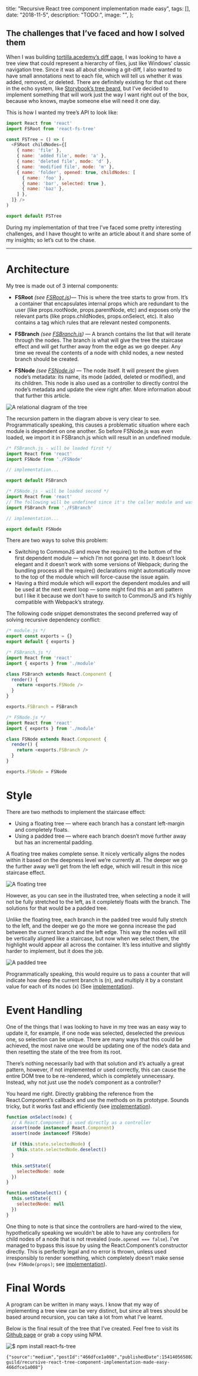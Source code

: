 

  title: "Recursive React tree component implementation made easy",
  tags: [],
  date: "2018-11-5",
  description: "TODO:",
  image: "",
};
      
  

## The challenges that I’ve faced and how I solved them

When I was building [tortilla.acedemy’s diff page](https://tortilla.academy/tutorial/chatty/version/2-0-0/diff/3-0-0), I was looking to have a tree view that could represent a hierarchy of files, just like Windows’ classic navigation tree. Since it was all about showing a git-diff, I also wanted to have small annotations next to each file, which will tell us whether it was added, removed, or deleted. There are definitely existing for that out there in the echo system, like [Storybook’s tree beard](https://github.com/storybooks/react-treebeard), but I’ve decided to implement something that will work just the way I want right out of the box, because who knows, maybe someone else will need it one day.


This is how I wanted my tree’s API to look like:

```javascript
import React from 'react'
import FSRoot from 'react-fs-tree'

const FSTree = () => (
  <FSRoot childNodes={[
    { name: 'file' },
    { name: 'added file', mode: 'a' },
    { name: 'deleted file', mode: 'd' },
    { name: 'modified file', mode: 'm' },
    { name: 'folder', opened: true, childNodes: [
      { name: 'foo' },
      { name: 'bar', selected: true },
      { name: 'baz' },
    ] },
  ]} />
)

export default FSTree
```

During my implementation of that tree I’ve faced some pretty interesting challenges, and I have thought to write an article about it and share some of my insights; so let’s cut to the chase.

---

# Architecture

My tree is made out of 3 internal components:

-   **FSRoot** _(see [FSRoot.js](https://github.com/DAB0mB/react-fs-tree/blob/fc0a0b3b2042e312d4238e0660c161f7744dd732/src/index.js))_— This is where the tree starts to grow from. It’s a container that encapsulates internal props which are redundant to the user (like props.rootNode, props.parentNode, etc) and exposes only the relevant parts (like props.childNodes, props.onSelect, etc). It also contains a tag which rules that are relevant nested components.</x-turndown>

-   **FSBranch** _(see [FSBranch.js](https://github.com/DAB0mB/react-fs-tree/blob/fc0a0b3b2042e312d4238e0660c161f7744dd732/src/FSBranch.js))_ — A branch contains the list that will iterate through the nodes. The branch is what will give the tree the staircase effect and will get further away from the edge as we go deeper. Any time we reveal the contents of a node with child nodes, a new nested branch should be created.

-   **FSNode** _(see [FSNode.js](https://github.com/DAB0mB/react-fs-tree/blob/fc0a0b3b2042e312d4238e0660c161f7744dd732/src/FSNode.js))_ — The node itself. It will present the given node’s metadata: its name, its mode (added, deleted or modified), and its children. This node is also used as a controller to directly control the node’s metadata and update the view right after. More information about that further this article.


![](https://github.com/the-guild-org/oneblog/blob/master/img/704/1*EPgXgphjIBkBrEae8YZ4sw.png?raw=true "A relational diagram of the tree")

The recursion pattern in the diagram above is very clear to see. Programmatically speaking, this causes a problematic situation where each module is dependent on one another. So before FSNode.js was even loaded, we import it in FSBranch.js which will result in an undefined module.

```javascript
/* FSBranch.js - will be loaded first */
import React from 'react'
import FSNode from './FSNode'

// implementation...

export default FSBranch

/* FSNode.js - will be loaded second */
import React from 'react'
// The following will be undefined since it's the caller module and was yet to be loaded
import FSBranch from './FSBranch'

// implementation...

export default FSNode
```

There are two ways to solve this problem:

-   Switching to CommonJS and move the require() to the bottom of the first dependent module — which I’m not gonna get into. It doesn’t look elegant and it doesn’t work with some versions of Webpack; during the bundling process all the require() declarations might automatically move to the top of the module which will force-cause the issue again.
-   Having a third module which will export the dependent modules and will be used at the next event loop — some might find this an anti pattern but I like it because we don’t have to switch to CommonJS and it’s highly compatible with Webpack’s strategy.

The following code snippet demonstrates the second preferred way of solving recursive dependency conflict:

```javascript
/* module.js */
export const exports = {}
export default { exports }

/* FSBranch.js */
import React from 'react'
import { exports } from './module'

class FSBranch extends React.Component {
  render() {
    return <exports.FSNode />
  }
}

exports.FSBranch = FSBranch

/* FSNode.js */
import React from 'react'
import { exports } from './module'

class FSNode extends React.Component {
  render() {
    return <exports.FSBranch />
  }
}

exports.FSNode = FSNode
```

# Style

There are two methods to implement the staircase effect:

-   Using a floating tree — where each branch has a constant left-margin and completely floats.
-   Using a padded tree — where each branch doesn’t move further away but has an incremental padding.

A floating tree makes complete sense. It nicely vertically aligns the nodes within it based on the deepness level we’re currently at. The deeper we go the further away we’ll get from the left edge, which will result in this nice staircase effect.

![](https://github.com/the-guild-org/oneblog/blob/master/img/704/1*Wl8C7MS_EWCmThP9eEGeig.png?raw=true "A floating tree")

However, as you can see in the illustrated tree, when selecting a node it will not be fully stretched to the left, as it completely floats with the branch. The solutions for that would be a padded tree.

Unlike the floating tree, each branch in the padded tree would fully stretch to the left, and the deeper we go the more we gonna increase the pad between the current branch and the left edge. This way the nodes will still be vertically aligned like a staircase, but now when we select them, the highlight would appear all across the container. It’s less intuitive and slightly harder to implement, but it does the job.

![](https://github.com/the-guild-org/oneblog/blob/master/img/704/1*KsRLZ1qLuW8Rdakm_8HG7w.png?raw=true "A padded tree")

Programmatically speaking, this would require us to pass a counter that will indicate how deep the current branch is (n), and multiply it by a constant value for each of its nodes (x) (See [implementation](https://github.com/DAB0mB/react-fs-tree/blob/475c394c51dca52dda205dd1ceaba2ede679609b/src/fs-node.js#L263)).


# Event Handling

One of the things that I was looking to have in my tree was an easy way to update it, for example, if one node was selected, deselected the previous one, so selection can be unique. There are many ways that this could be achieved, the most naive one would be updating one of the node’s data and then resetting the state of the tree from its root.

There’s nothing necessarily bad with that solution and it’s actually a great pattern, however, if not implemented or used correctly, this can cause the entire DOM tree to be re-rendered, which is completely unnecessary. Instead, why not just use the node’s component as a controller?

You heard me right. Directly grabbing the reference from the React.Component’s callback and use the methods on its prototype. Sounds tricky, but it works fast and efficiently (see [implementation](https://github.com/DAB0mB/react-fs-tree/blob/475c394c51dca52dda205dd1ceaba2ede679609b/src/fs-node.js#L146)).


```javascript
function onSelect(node) {
  // A React.Component is used directly as a controller
  assert(node instanceof React.Component)
  assert(node instanceof FSNode)

  if (this.state.selectedNode) {
    this.state.selectedNode.deselect()
  }

  this.setState({
    selectedNode: node
  })
}

function onDeselect() {
  this.setState({
    selectedNode: null
  })
}
```

One thing to note is that since the controllers are hard-wired to the view, hypothetically speaking we wouldn’t be able to have any controllers for child nodes of a node that is not revealed (`node.opened === false`). I’ve managed to bypass this issue by using the React.Component’s constructor directly. This is perfectly legal and no error is thrown, unless used irresponsibly to render something, which completely doesn’t make sense (`new FSNode(props)`; see [implementation](https://github.com/DAB0mB/react-fs-tree/blob/475c394c51dca52dda205dd1ceaba2ede679609b/src/fs-node.js#L330)).


# **Final Words**


A program can be written in many ways. I know that my way of implementing a tree view can be very distinct, but since all trees should be based around recursion, you can take a lot from what I’ve learnt.

Below is the final result of the tree that I’ve created. Feel free to visit its [Github page](https://github.com/DAB0mB/react-fs-tree) or grab a copy using NPM.


![](https://github.com/the-guild-org/oneblog/blob/master/img/704/1*k6kq7XS-u9KHiHkie6YwuQ.png?raw=true "$ npm install react-fs-tree")


```backmatter
{"source":"medium","postId":"466dfce1a008","publishedDate":1541405658024,"url":"https://medium.com/the-guild/recursive-react-tree-component-implementation-made-easy-466dfce1a008"}
```
